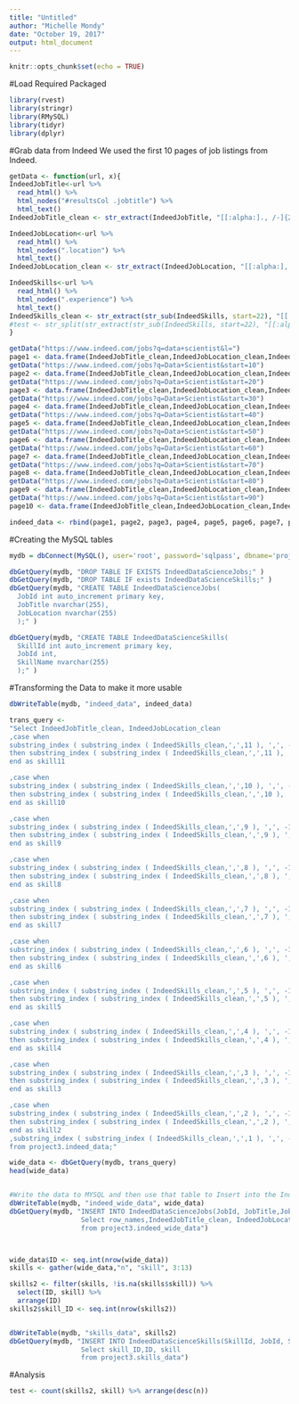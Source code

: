 ```yaml
---
title: "Untitled"
author: "Michelle Mondy"
date: "October 19, 2017"
output: html_document
---
```


```r
knitr::opts_chunk$set(echo = TRUE)
```

#Load Required Packaged
```r
library(rvest)
library(stringr)
library(RMySQL)
library(tidyr)
library(dplyr)
```


#Grab data from Indeed
We used the first 10 pages of job listings from Indeed.

```r
getData <- function(url, x){
IndeedJobTitle<-url %>%
  read_html() %>%
  html_nodes("#resultsCol .jobtitle") %>%
  html_text()
IndeedJobTitle_clean <- str_extract(IndeedJobTitle, "[[:alpha:]., /-]{2,}")

IndeedJobLocation<-url %>%
  read_html() %>%
  html_nodes(".location") %>%
  html_text()
IndeedJobLocation_clean <- str_extract(IndeedJobLocation, "[[:alpha:], ]{2,}")

IndeedSkills<-url %>%
  read_html() %>%
  html_nodes(".experience") %>%
  html_text()
IndeedSkills_clean <- str_extract(str_sub(IndeedSkills, start=22), "[[:alpha:], ]{2,}")
#test <- str_split(str_extract(str_sub(IndeedSkills, start=22), "[[:alpha:], ]{2,}"), ", ")
}

getData("https://www.indeed.com/jobs?q=data+scientist&l=")
page1 <- data.frame(IndeedJobTitle_clean,IndeedJobLocation_clean,IndeedSkills_clean)
getData("https://www.indeed.com/jobs?q=Data+Scientist&start=10")
page2 <- data.frame(IndeedJobTitle_clean,IndeedJobLocation_clean,IndeedSkills_clean)
getData("https://www.indeed.com/jobs?q=Data+Scientist&start=20")
page3 <- data.frame(IndeedJobTitle_clean,IndeedJobLocation_clean,IndeedSkills_clean)
getData("https://www.indeed.com/jobs?q=Data+Scientist&start=30")
page4 <- data.frame(IndeedJobTitle_clean,IndeedJobLocation_clean,IndeedSkills_clean)
getData("https://www.indeed.com/jobs?q=Data+Scientist&start=40")
page5 <- data.frame(IndeedJobTitle_clean,IndeedJobLocation_clean,IndeedSkills_clean)
getData("https://www.indeed.com/jobs?q=Data+Scientist&start=50")
page6 <- data.frame(IndeedJobTitle_clean,IndeedJobLocation_clean,IndeedSkills_clean)
getData("https://www.indeed.com/jobs?q=Data+Scientist&start=60")
page7 <- data.frame(IndeedJobTitle_clean,IndeedJobLocation_clean,IndeedSkills_clean)
getData("https://www.indeed.com/jobs?q=Data+Scientist&start=70")
page8 <- data.frame(IndeedJobTitle_clean,IndeedJobLocation_clean,IndeedSkills_clean)
getData("https://www.indeed.com/jobs?q=Data+Scientist&start=80")
page9 <- data.frame(IndeedJobTitle_clean,IndeedJobLocation_clean,IndeedSkills_clean)
getData("https://www.indeed.com/jobs?q=Data+Scientist&start=90")
page10 <- data.frame(IndeedJobTitle_clean,IndeedJobLocation_clean,IndeedSkills_clean)

indeed_data <- rbind(page1, page2, page3, page4, page5, page6, page7, page8, page9, page10)
```

#Creating the MySQL tables

```r
mydb = dbConnect(MySQL(), user='root', password='sqlpass', dbname='project3', host='localhost')

dbGetQuery(mydb, "DROP TABLE IF EXISTS IndeedDataScienceJobs;" )
dbGetQuery(mydb, "DROP TABLE IF exists IndeedDataScienceSkills;" )
dbGetQuery(mydb, "CREATE TABLE IndeedDataScienceJobs(
  JobId int auto_increment primary key,
  JobTitle nvarchar(255),
  JobLocation nvarchar(255)
  );" )

dbGetQuery(mydb, "CREATE TABLE IndeedDataScienceSkills(
  SkillId int auto_increment primary key,
  JobId int,
  SkillName nvarchar(255)
  );" )
```

#Transforming the Data to make it more usable

```r
dbWriteTable(mydb, "indeed_data", indeed_data)

trans_query <- 
"Select IndeedJobTitle_clean, IndeedJobLocation_clean
,case when 
substring_index ( substring_index ( IndeedSkills_clean,',',11 ), ',', -1) <> substring_index ( substring_index ( IndeedSkills_clean,',',10 ), ',', -1) 
then substring_index ( substring_index ( IndeedSkills_clean,',',11 ), ',', -1) else null 
end as skill11

,case when 
substring_index ( substring_index ( IndeedSkills_clean,',',10 ), ',', -1) <> substring_index ( substring_index ( IndeedSkills_clean,',',9 ), ',', -1) 
then substring_index ( substring_index ( IndeedSkills_clean,',',10 ), ',', -1) else null 
end as skill10

,case when 
substring_index ( substring_index ( IndeedSkills_clean,',',9 ), ',', -1) <> substring_index ( substring_index ( IndeedSkills_clean,',',8 ), ',', -1) 
then substring_index ( substring_index ( IndeedSkills_clean,',',9 ), ',', -1) else null 
end as skill9

,case when 
substring_index ( substring_index ( IndeedSkills_clean,',',8 ), ',', -1) <> substring_index ( substring_index ( IndeedSkills_clean,',',7 ), ',', -1) 
then substring_index ( substring_index ( IndeedSkills_clean,',',8 ), ',', -1) else null 
end as skill8

,case when 
substring_index ( substring_index ( IndeedSkills_clean,',',7 ), ',', -1) <> substring_index ( substring_index ( IndeedSkills_clean,',',6 ), ',', -1) 
then substring_index ( substring_index ( IndeedSkills_clean,',',7 ), ',', -1) else null 
end as skill7

,case when 
substring_index ( substring_index ( IndeedSkills_clean,',',6 ), ',', -1) <> substring_index ( substring_index ( IndeedSkills_clean,',',5 ), ',', -1) 
then substring_index ( substring_index ( IndeedSkills_clean,',',6 ), ',', -1) else null 
end as skill6

,case when 
substring_index ( substring_index ( IndeedSkills_clean,',',5 ), ',', -1) <> substring_index ( substring_index ( IndeedSkills_clean,',',4 ), ',', -1) 
then substring_index ( substring_index ( IndeedSkills_clean,',',5 ), ',', -1) else null 
end as skill5

,case when 
substring_index ( substring_index ( IndeedSkills_clean,',',4 ), ',', -1) <> substring_index ( substring_index ( IndeedSkills_clean,',',3 ), ',', -1) 
then substring_index ( substring_index ( IndeedSkills_clean,',',4 ), ',', -1) else null 
end as skill4

,case when 
substring_index ( substring_index ( IndeedSkills_clean,',',3 ), ',', -1) <> substring_index ( substring_index ( IndeedSkills_clean,',',2 ), ',', -1) 
then substring_index ( substring_index ( IndeedSkills_clean,',',3 ), ',', -1) else null 
end as skill3

,case when 
substring_index ( substring_index ( IndeedSkills_clean,',',2 ), ',', -1) <> substring_index ( substring_index ( IndeedSkills_clean,',',1 ), ',', -1) 
then substring_index ( substring_index ( IndeedSkills_clean,',',2 ), ',', -1) else null 
end as skill2
,substring_index ( substring_index ( IndeedSkills_clean,',',1 ), ',', -1) as skill1
from project3.indeed_data;"

wide_data <- dbGetQuery(mydb, trans_query)
head(wide_data)


#Write the data to MYSQL and then use that table to Insert into the IndeedDataScienceJobs table
dbWriteTable(mydb, "indeed_wide_data", wide_data)
dbGetQuery(mydb, "INSERT INTO IndeedDataScienceJobs(JobId, JobTitle,JobLocation) 
                  Select row_names,IndeedJobTitle_clean, IndeedJobLocation_clean
                  from project3.indeed_wide_data")



wide_data$ID <- seq.int(nrow(wide_data))
skills <- gather(wide_data,"n", "skill", 3:13)

skills2 <- filter(skills, !is.na(skills$skill)) %>% 
  select(ID, skill) %>% 
  arrange(ID)
skills2$skill_ID <- seq.int(nrow(skills2))


dbWriteTable(mydb, "skills_data", skills2)
dbGetQuery(mydb, "INSERT INTO IndeedDataScienceSkills(SkillId, JobId, SkillName) 
                  Select skill_ID,ID, skill
                  from project3.skills_data")
```


#Analysis
```r
test <- count(skills2, skill) %>% arrange(desc(n))


```





